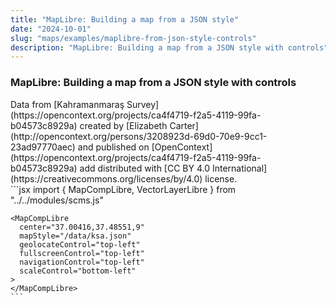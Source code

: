 ```yaml
---
title: "MapLibre: Building a map from a JSON style"
date: "2024-10-01"
slug: "maps/examples/maplibre-from-json-style-controls"
description: "MapLibre: Building a map from a JSON style with controls"
---
```



### MapLibre: Building a map from a JSON style with controls

<div className="row mt-3 mb-5 border-top border-bottom py-3">
 <div className="col-6">
    <MapCompLibre 
      center="37.00416,37.48551,9"
      mapStyle="/data/ksa.json"
      geolocateControl="top-left"
      fullscreenControl="top-left"
      navigationControl="top-left"
      scaleControl="bottom-left"
    > 
    </MapCompLibre>
     Data from [Kahramanmaraş Survey](https://opencontext.org/projects/ca4f4719-f2a5-4119-99fa-b04573c8929a) created by [Elizabeth Carter](http://opencontext.org/persons/3208923d-69d0-70e9-9cc1-23ad97770aec) and published on [OpenContext](https://opencontext.org/projects/ca4f4719-f2a5-4119-99fa-b04573c8929a) add distributed with [CC BY 4.0 International](https://creativecommons.org/licenses/by/4.0) license.
  </div>
  <div className="col-6">
    ```jsx
    import {
        MapCompLibre,
        VectorLayerLibre
    } from "../../modules/scms.js"

    <MapCompLibre
      center="37.00416,37.48551,9"
      mapStyle="/data/ksa.json"
      geolocateControl="top-left"
      fullscreenControl="top-left"
      navigationControl="top-left"
      scaleControl="bottom-left"
    >
    </MapCompLibre>
    ```

  </div>
</div>
